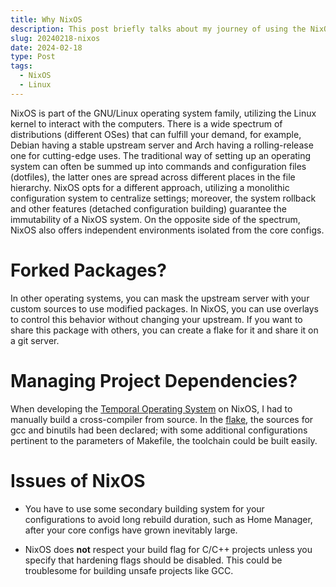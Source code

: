 ```yaml
---
title: Why NixOS
description: This post briefly talks about my journey of using the NixOS operating system.
slug: 20240218-nixos
date: 2024-02-18
type: Post
tags:
  - NixOS
  - Linux
---
```


NixOS is part of the GNU/Linux operating system family, utilizing the Linux kernel to interact with the computers. There
is a wide spectrum of distributions (different OSes) that can fulfill your demand, for example, Debian having a stable
upstream server and Arch having a rolling-release one for cutting-edge uses. The traditional way of setting up an operating
system can often be summed up into commands and configuration files (dotfiles), the latter ones are spread across different
places in the file hierarchy. NixOS opts for a different approach, utilizing a monolithic configuration system to centralize
settings; moreover, the system rollback and other features (detached configuration building) guarantee the immutability of
a NixOS system. On the opposite side of the spectrum, NixOS also offers independent environments isolated from the core configs.

# Forked Packages?

In other operating systems, you can mask the upstream server with your custom sources to use modified packages. In NixOS, you
can use overlays to control this behavior without changing your upstream. If you want to share this package with others, you
can create a flake for it and share it on a git server.

# Managing Project Dependencies?

When developing the [Temporal Operating System](https://github.com/algasami/temporal) on NixOS, I had to manually build a cross-compiler
from source. In the [flake](https://github.com/algasami/temporal/blob/main/toolchain/flake.nix), the sources for gcc and binutils had been
declared; with some additional configurations pertinent to the parameters of Makefile, the toolchain could be built easily.

# Issues of NixOS

- You have to use some secondary building system for your configurations to avoid long rebuild duration, such as Home Manager, after your
  core configs have grown inevitably large.

- NixOS does **not** respect your build flag for C/C++ projects unless you specify that hardening flags should be disabled. This could be
  troublesome for building unsafe projects like GCC.
